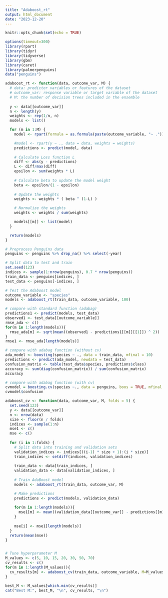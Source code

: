 ```yaml
---
title: "Adaboost_rt"
output: html_document
date: "2023-12-20"
---
```


```r
knitr::opts_chunk$set(echo = TRUE)
```

```r
options(timeout=300)
library(rpart)
library(tidyr)
library(tidyverse)
library(gbm)
library(caret)
library(palmerpenguins)
data("penguins")
```

```r
adaboost_rt <- function(data, outcome_var, M) {
  # data: predictor variables or features of the dataset
  # outcome_var: response variable or target variable of the dataset
  # M: the number of decision trees included in the ensemble
  
  y <- data[[outcome_var]]
  n <- length(y)
  weights <- rep(1/n, n)
  models <- list()

  for (m in 1:M) {
    model <- rpart(formula = as.formula(paste(outcome_variable, "~ .")), data = data, weights = weights)

    #model <- rpart(y ~ ., data = data, weights = weights)
    predictions <- predict(model, data)
    
    # Calculate Loss function L
    diff <- abs(y - predictions)
    L <- diff/max(diff)
    epsilon <- sum(weights * L)
    
    # Calculate beta to update the model weight 
    beta <- epsilon/(1 - epsilon) 
    
    # Update the weights
    weights <- weights * ( beta ^ (1-L) )

    # Normalize the weights
    weights <- weights / sum(weights)

    models[[m]] <- list(model)
  }

  return(models)
}
```

```r
# Preprocess Penguins data
penguins <- penguins %>% drop_na() %>% select(-year)

# Split data to test and train
set.seed(123)  
indices <- sample(1:nrow(penguins), 0.7 * nrow(penguins))
train_data <- penguins[indices, ]
test_data <- penguins[-indices, ]

# Test the Adaboost model
outcome_variable <- "species"
models <- adaboost_rt(train_data, outcome_variable, 100)
```


```r
# compare with standard function (adabag)
predictions1 <- predict(models, test_data)
observed1 <- test_data[[outcome_variable]]
rmse_ada <- c()
for(m in 1:length(models)){
  rmse_ada[m] <- sqrt(mean((observed1 - predictions1[[m]][[1]]) ^ 2))
}
rmse1 <- rmse_ada[length(models)]
```

```r
# compare with adabag function (without cv)
ada_model <- boosting(species ~ ., data = train_data, mfinal = 10)
predictions <- predict(ada_model, newdata = test_data)
confusion_matrix <- table(test_data$species, predictions$class)
accuracy <- sum(diag(confusion_matrix)) / sum(confusion_matrix)
accuracy
```
```r
# compare with adabag function (with cv)
cvmodel = boosting.cv(species ~., data = penguins, boos = TRUE, mfinal = 10, v =5)
cvmodel$confusion
```

```r
adaboost_cv <- function(data, outcome_var, M, folds = 5) {
  set.seed(123)
  y <- data[[outcome_var]]
  n <- nrow(data)
  size <- floor(n / folds)
  indices <- sample(1:n)
  mse1 <- c()
  mse <- c()
  
  for (i in 1:folds) {
    # Split data into training and validation sets
    validation_indices <- indices[((i-1) * size + 1):(i * size)]
    train_indices <- setdiff(indices, validation_indices)
    
    train_data <- data[train_indices, ]
    validation_data <- data[validation_indices, ]
    
    # Train AdaBoost model 
    models <- adaboost_rt(train_data, outcome_var, M)

    # Make predictions
    predictions <- predict(models, validation_data)
    
    for(m in 1:length(models)){
      mse1[m] <- mean((validation_data[[outcome_var]] - predictions[[m]][[1]]) ^ 2)
    }
    
    mse[i] <- mse1[length(models)]
  }
  return(mean(mse))
}


# Tune hyperparameter M
M_values <- c(5, 10, 15, 20, 30, 50, 70)
cv_results <- c()
for(m in 1:length(M_values)){
  cv_results[m] <- adaboost_cv(train_data, outcome_variable, M=M_values[m], folds = 5)
}

best_M <- M_values[which.min(cv_results)]
cat("Best M:", best_M, "\n", cv_results, "\n")

```





